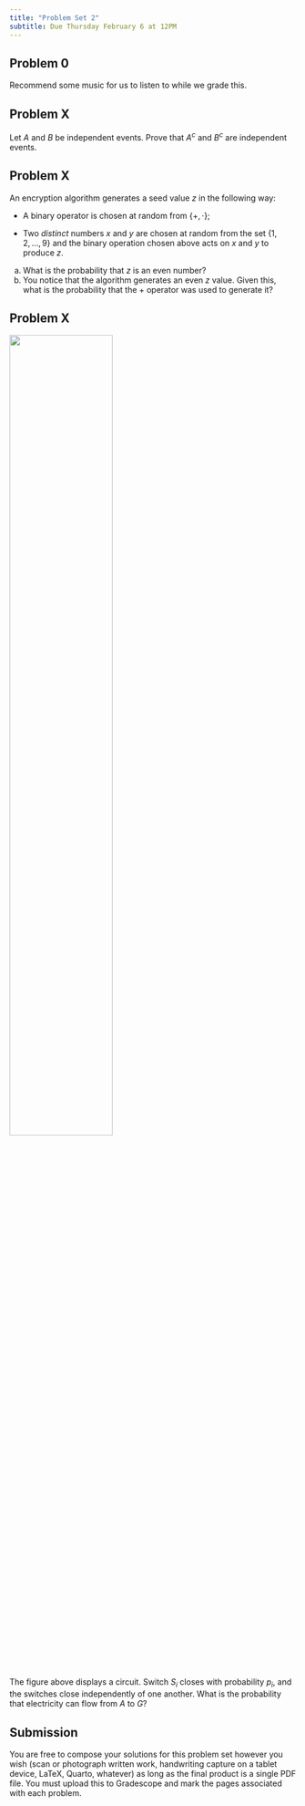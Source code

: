```yaml
---
title: "Problem Set 2"
subtitle: Due Thursday February 6 at 12PM
---
```


## Problem 0

Recommend some music for us to listen to while we grade this.

## Problem X

Let $A$ and $B$ be independent events. Prove that $A^c$ and $B^c$ are independent events.

## Problem X

An encryption algorithm generates a seed value $z$ in the following way:

- A binary operator is chosen at random from $\{+,\,\cdot\}$;

- Two *distinct* numbers $x$ and $y$ are chosen at random from the set $\{1,\,2,\,...,\,9\}$ and the binary operation chosen above acts on $x$ and $y$ to produce $z$.

a. What is the probability that $z$ is an even number?
b. You notice that the algorithm generates an even $z$ value. Given this, what is the probability that the $+$ operator was used to generate it?

## Problem X

![](images/circuit.png){fig-align="center" width="60%"}

The figure above displays a circuit. Switch $S_i$ closes with probability $p_i$, and the switches close independently of one another. What is the probability that electricity can flow from $A$ to $G$?

## Submission

You are free to compose your solutions for this problem set however you wish (scan or photograph written work, handwriting capture on a tablet device, LaTeX, Quarto, whatever) as long as the final product is a single PDF file. You must upload this to Gradescope and mark the pages associated with each problem.
